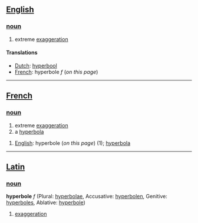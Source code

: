 ==[[English]]==
===[[noun]]===

#extreme [[exaggeration]]

====Translations====
*[[Dutch]]: [[hyperbool]]
*[[French]]: hyperbole ''f'' (''on this page'')
----
==[[French]]==
===[[noun]]===
#extreme [[exaggeration]]
#a [[hyperbola]]

#[[English]]: hyperbole (''on this page'') (1); [[hyperbola]]
----
==[[Latin]]==
===[[noun]]===
'''hyperbole''' ''f'' (Plural: [[hyperbolae]], Accusative: [[hyperbolen]], Genitive: [[hyperboles]], Ablative: [[hyperbole]])

#[[exaggeration]]